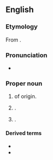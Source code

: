 ==English==
{{wikipedia|Sullivan (surname)}}
{{slim-wikipedia|Sullivan#Places}}

===Etymology===
From {{der|en|ga|Ó Súilleabháin}}.

===Pronunciation===
* {{IPA|en|/ˈsʌlɪvən/}}

===Proper noun===
{{en-proper noun|s}}

# {{surname|en|from=Irish|dot=}} of {{l|en|Irish}} origin.
# {{place|en|city|s/Illinois|c/USA|;|county seat|co/Moultrie County}}.
# {{place|en|city|s/Indiana|c/USA|;|county seat|co/Sullivan County}}.

====Derived terms====
* {{l|en|Sullivan County}}
* {{l|en|Sully}}